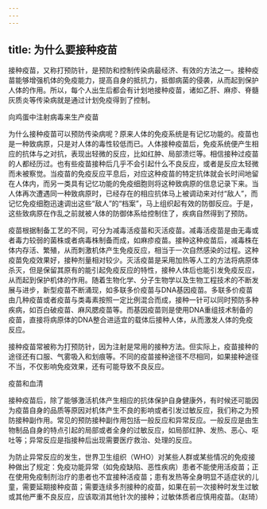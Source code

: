 ```yaml
---
---
---
```

title: 为什么要接种疫苗
---




接种疫苗，又称打预防针，是预防和控制传染病最经济、有效的方法之一。接种疫苗能够增强机体的免疫能力，提高自身的抵抗力，抵御病菌的侵袭，从而起到保护人体的作用。所以，每个人出生后都会有计划地接种疫苗，诸如乙肝、麻疹、脊髓灰质炎等传染病就是通过计划免疫得到了控制。



向鸡蛋中注射病毒来生产疫苗



为什么接种疫苗可以预防传染病呢？原来人体的免疫系统是有记忆功能的。疫苗也是一种致病原，只是对人体的毒性较低而已。人体接种疫苗后，免疫系统便产生相应的抗体与之对抗，表现出轻微的反应，比如红肿、局部溃烂等。相信接种过疫苗的人都经历过。也有些疫苗接种后几乎不会引起什么不良反应，或者是反应太轻微而未被察觉。当疫苗的免疫反应平息后，对应这种疫苗的特定抗体就会长时间地留在人体内，而另一类具有记忆功能的免疫细胞则将这种致病原的信息记录下来。当人体再次遭遇同一种致病原时，已经存在的相应抗体马上被调动来对付“敌人”，而记忆免疫细胞迅速调出这些“敌人”的“档案”，马上组织起有效的防御反应。于是，这些致病原在作乱之前就被人体的防御体系给控制住了，疾病自然得到了预防。

疫苗根据制备工艺的不同，可分为减毒活疫苗和灭活疫苗。减毒活疫苗是由无毒或者毒力较弱的菌株或者病毒株制备而成，如麻疹疫苗。接种这种疫苗后，减毒株在体内存活、繁殖，从而刺激机体产生免疫反应，相当于一次自然感染的过程。这种疫苗免疫效果好，接种剂量相对较少。灭活疫苗是采用加热等人工的方法将病原体杀灭，但是保留其原有的能引起免疫反应的特性，接种人体后也能引发免疫反应，从而起到保护机体的作用。随着生物化学、分子生物学以及生物工程技术的不断发展与进步，新型疫苗不断涌现，如多联多价疫苗与DNA基因疫苗。多联多价疫苗由几种疫苗或者疫苗与类毒素按照一定比例混合而成，接种一针可以同时预防多种疾病，如百白破疫苗、麻风腮疫苗等。而基因疫苗则是使用DNA重组技术制备的疫苗，直接将病原体的DNA整合进适宜的载体后接种人体，从而激发人体的免疫反应。

接种疫苗常被称为打预防针，因为注射是常用的接种方法。但实际上，疫苗接种的途径还有口服、气雾吸入和划痕等。不同的疫苗接种途径不尽相同，如果接种途径不当，不仅影响免疫效果，还有可能导致不良反应。

疫苗和血清



接种疫苗后，除了能够激活机体产生相应的抗体保护自身健康外，有时候还可能因为疫苗自身的品质等原因对机体产生不良的影响或者引发过敏反应，我们称之为预防接种副作用。常见的预防接种副作用包括一般反应和异常反应。一般反应是由生物制品自身的特点引起的局部或者全身的过敏反应，如局部红肿、发热、恶心、呕吐等；异常反应是指接种后出现需要医疗救治、处理的反应。

为防止异常反应的发生，世界卫生组织（WHO）对某些人群或某些情况的免疫接种做出了规定：免疫功能异常（如免疫缺陷、恶性疾病）患者不能使用活疫苗；正在使用免疫制剂治疗的患者也不宜接种活疫苗；患有发热等全身明显不适症状的儿童，需要延期接种疫苗；需要连续多剂接种的疫苗，如果在前一次接种时发生过敏或其他严重不良反应，应该取消其他针次的接种；过敏体质者应慎用疫苗。（赵琦）